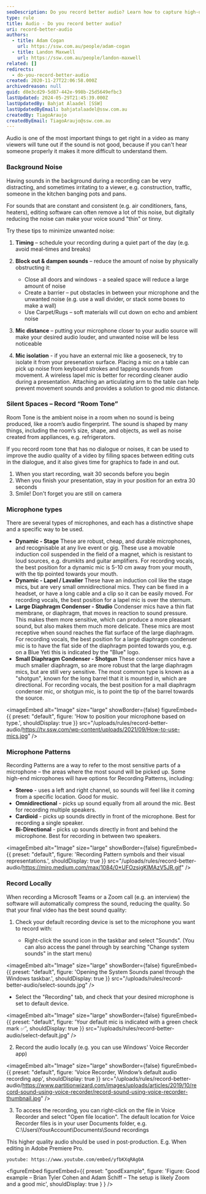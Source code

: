 ```yaml
---
seoDescription: Do you record better audio? Learn how to capture high-quality sound with our expert tips on microphone types, recording patterns, and silent spaces.
type: rule
title: Audio - Do you record better audio?
uri: record-better-audio
authors:
  - title: Adam Cogan
    url: https://ssw.com.au/people/adam-cogan
  - title: Landon Maxwell
    url: https://ssw.com.au/people/landon-maxwell
related: []
redirects:
  - do-you-record-better-audio
created: 2020-11-27T22:06:58.000Z
archivedreason: null
guid: d8e3cd29-5d87-442e-998b-25d5649efbc3
lastUpdated: 2024-05-29T21:45:39.000Z
lastUpdatedBy: Bahjat Alaadel [SSW]
lastUpdatedByEmail: bahjatalaadel@ssw.com.au
createdBy: TiagoAraujo
createdByEmail: TiagoAraujo@ssw.com.au
---
```


Audio is one of the most important things to get right in a video as many viewers will tune out if the sound is not good, because if you can't hear someone properly it makes it more difficult to understand them.
### Background Noise

Having sounds in the background during a recording can be very distracting, and sometimes irritating to a viewer, e.g. construction, traffic, someone in the kitchen banging pots and pans.

For sounds that are constant and consistent (e.g. air conditioners, fans, heaters), editing software can often remove a lot of this noise, but digitally reducing the noise can make your voice sound "thin" or tinny.

Try these tips to minimize unwanted noise:

1. **Timing** – schedule your recording during a quiet part of the day (e.g. avoid meal-times and breaks)
2. **Block out & dampen sounds** – reduce the amount of noise by physically obstructing it:

   - Close all doors and windows - a sealed space will reduce a large amount of noise
   - Create a barrier – put obstacles in between your microphone and the unwanted noise (e.g. use a wall divider, or stack some boxes to make a wall)
   - Use Carpet/Rugs – soft materials will cut down on echo and ambient noise

3. **Mic distance** – putting your microphone closer to your audio source will make your desired audio louder, and unwanted noise will be less noticeable
4. **Mic isolation** - if you have an external mic like a gooseneck, try to isolate it from your presenation surface. Placing a mic on a table can pick up noise from keyboard strokes and tapping sounds from movement. A wireless lapel mic is better for recording cleaner audio during a presentation. Attaching an articulating arm to the table can help prevent movement sounds and provides a solution to good mic distance.

### Silent Spaces – Record “Room Tone”

Room Tone is the ambient noise in a room when no sound is being produced, like a room’s audio fingerprint.
The sound is shaped by many things, including the room’s size, shape, and objects, as well as noise created from appliances, e.g. refrigerators.

If you record room tone that has no dialogue or noises, it can be used to improve the audio quality of a video by filling spaces between editing cuts in the dialogue, and it also gives time for graphics to fade in and out.

1. When you start recording, wait 30 seconds before you begin
2. When you finish your presentation, stay in your position for an extra 30 seconds
3. Smile! Don't forget you are still on camera

### Microphone types

There are several types of microphones, and each has a distinctive shape and a specific way to be used.

- **Dynamic - Stage**
  These are robust, cheap, and durable microphones, and recognisable at any live event or gig.
  These use a movable induction coil suspended in the field of a magnet, which is resistant to loud sources, e.g. drumkits and guitar amplifiers.
  For recording vocals, the best position for a dynamic mic is 5-10 cm away from your mouth, with the tip pointed towards your mouth.
- **Dynamic - Lapel / Lavalier**
  These have an induction coil like the stage mics, but are very small omnidirectional mics. They can be fixed in a headset, or have a long cable and a clip so it can be easily moved.
  For recording vocals, the best position for a lapel mic is over the sternum.
- **Large Diaphragm Condenser - Studio**
  Condenser mics have a thin flat membrane, or diaphragm, that moves in reaction to sound pressure. This makes them more sensitive, which can produce a more pleasant sound, but also makes them much more delicate.
  These mics are most receptive when sound reaches the flat surface of the large diaphragm.
  For recording vocals, the best position for a large diaphragm condenser mic is to have the flat side of the diaphragm pointed towards you, e.g. on a Blue Yeti this is indicated by the "Blue" logo.
- **Small Diaphragm Condenser - Shotgun**
  These condenser mics have a much smaller diaphragm, so are more robust that the large diaphragm mics, but are still very sensitive. The most common type is known as a "shotgun", known for the long barrel that it is mounted in, which are directional.
  For recording vocals, the best position for a mall diaphragm condenser mic, or shotgun mic, is to point the tip of the barrel towards the source.


<imageEmbed
  alt="Image"
  size="large"
  showBorder={false}
  figureEmbed={{
    preset: "default",
    figure: 'How to position your microphone based on type.',
    shouldDisplay: true
  }}
  src="/uploads/rules/record-better-audio/https://tv.ssw.com/wp-content/uploads/2021/09/How-to-use-mics.jpg"
/>

### Microphone Patterns

Recording Patterns are a way to refer to the most sensitive parts of a microphone – the areas where the most sound will be picked up.
Some high-end microphones will have options for Recording Patterns, including:

- **Stereo** - uses a left and right channel, so sounds will feel like it coming from a specific location. Good for music.
- **Omnidirectional** - picks up sound equally from all around the mic. Best for recording multiple speakers.
- **Cardioid** - picks up sounds directly in front of the microphone. Best for recording a single speaker.
- **Bi-Directional** - picks up sounds directly in front and behind the microphone. Best for recording in between two speakers.


<imageEmbed
  alt="Image"
  size="large"
  showBorder={false}
  figureEmbed={{
    preset: "default",
    figure: 'Recording Pattern symbols and their visual representations.',
    shouldDisplay: true
  }}
  src="/uploads/rules/record-better-audio/https://miro.medium.com/max/1084/0*UFOzsjgKlMAzV5JR.gif"
/>

### Record Locally

When recording a Microsoft Teams or a Zoom call (e.g. an interview) the software will automatically compress the sound, reducing the quality.
So that your final video has the best sound quality:

1. Check your default recording device is set to the microphone you want to record with:

   - Right-click the sound icon in the taskbar and select "Sounds". (You can also access the panel through by searching "Change system sounds" in the start menu)

   
<imageEmbed
  alt="Image"
  size="large"
  showBorder={false}
  figureEmbed={{
    preset: "default",
    figure: 'Opening the System Sounds panel through the Windows taskbar.',
    shouldDisplay: true
  }}
  src="/uploads/rules/record-better-audio/select-sounds.jpg"
/>

   - Select the "Recording" tab, and check that your desired microphone is set to default device.


<imageEmbed
  alt="Image"
  size="large"
  showBorder={false}
  figureEmbed={{
    preset: "default",
    figure: 'Your default mic is indicated with a green check mark ✅',
    shouldDisplay: true
  }}
  src="/uploads/rules/record-better-audio/select-default.jpg"
/>

2. Record the audio locally (e.g. you can use Windows' Voice Recorder app)


<imageEmbed
  alt="Image"
  size="large"
  showBorder={false}
  figureEmbed={{
    preset: "default",
    figure: 'Voice Recorder, Window’s default audio recording app',
    shouldDisplay: true
  }}
  src="/uploads/rules/record-better-audio/https://www.partitionwizard.com/images/uploads/articles/2019/10/record-sound-using-voice-recorder/record-sound-using-voice-recorder-thumbnail.jpg"
/>

3. To access the recording, you can right-click on the file in Voice Recorder and select "Open file location". The default location for Voice Recorder files is in your user Documents folder, e.g. C:\Users\YourAccount\Documents\Sound recordings

This higher quality audio should be used in post-production. E.g. When editing in Adobe Premiere Pro.

`youtube: https://www.youtube.com/embed/yfbKXqRAgOA`

<figureEmbed figureEmbed={{
  preset: "goodExample",
  figure: 'Figure: Good example – Brian Tyler Cohen and Adam Schiff – The setup is likely Zoom and a good mic',
  shouldDisplay: true
} } />
